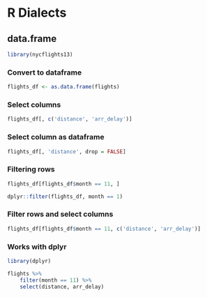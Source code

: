 # R Dialects

## data.frame

```r
library(nycflights13)
```


### Convert to dataframe

```r
flights_df <- as.data.frame(flights)
```

### Select columns

```r
flights_df[, c('distance', 'arr_delay')]
```

### Select column as dataframe

```r
flights_df[, 'distance', drop = FALSE]
```

### Filtering rows

```r
flights_df[flights_df$month == 11, ]
```

```r
dplyr::filter(flights_df, month == 1)
```

### Filter rows and select columns

```r
flights_df[flights_df$month == 11, c('distance', 'arr_delay')]
```

### Works with dplyr

```r
library(dplyr)
```

```r
flights %>%
    filter(month == 11) %>%
    select(distance, arr_delay)
```
